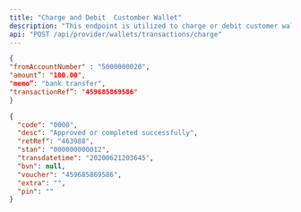 ```yaml
---
title: "Charge and Debit  Customber Wallet"
description: "This endpoint is utilized to charge or debit customer wallet for funds."
api: "POST /api/provider/wallets/transactions/charge"
---
```


<RequestExample>

```json Request
{
"fromAccountNumber" : "5000000020",
"amount”: "100.00",
"memo”: "bank transfer",
"transactionRef”: "459685869586"
}

```

</RequestExample>

<ResponseExample>

```json Response
{
  "code": "0000",
  "desc": "Approved or completed successfully",
  "retRef": "463988",
  "stan": "000000000012",
  "transdatetime": "20200621203645",
  "bvn": null,
  "voucher": "459685869586",
  "extra": "",
  "pin": ""
}
```

</ResponseExample>

